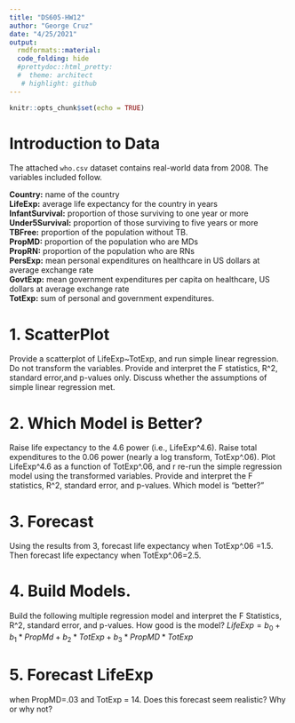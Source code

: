 ```yaml
---
title: "DS605-HW12"
author: "George Cruz"
date: "4/25/2021"
output: 
  rmdformats::material:
  code_folding: hide
  #prettydoc::html_pretty:
  #  theme: architect
   # highlight: github
---
```


```r
knitr::opts_chunk$set(echo = TRUE)
```

# Introduction to Data 

The attached `who.csv` dataset contains real-world data from 2008. The variables included follow.

**Country:** name of the country\
**LifeExp:** average life expectancy for the country in years\
**InfantSurvival:** proportion of those surviving to one year or more\
**Under5Survival:** proportion of those surviving to five years or more\
**TBFree:** proportion of the population without TB.\
**PropMD:** proportion of the population who are MDs\
**PropRN:** proportion of the population who are RNs\
**PersExp:** mean personal expenditures on healthcare in US dollars at average exchange rate\
**GovtExp:** mean government expenditures per capita on healthcare, US dollars at average exchange rate\
**TotExp:** sum of personal and government expenditures.\

# 1. ScatterPlot
Provide a scatterplot of LifeExp~TotExp, and run simple linear regression. Do not transform the variables. Provide and interpret the F statistics, R^2, standard error,and p-values only. Discuss whether the assumptions of simple linear regression met.


# 2. Which Model is Better? 
Raise life expectancy to the 4.6 power (i.e., LifeExp^4.6). Raise total expenditures to the 0.06 power (nearly a log transform, TotExp^.06). Plot LifeExp^4.6 as a function of TotExp^.06, and r re-run the simple regression model using the transformed variables. Provide and interpret the F statistics, R^2, standard error, and p-values. Which model is "better?"


# 3. Forecast 
Using the results from 3, forecast life expectancy when TotExp^.06 =1.5. Then forecast life expectancy when TotExp^.06=2.5.


# 4. Build Models.
Build the following multiple regression model and interpret the F Statistics, R^2, standard error, and p-values. How good is the model?
$LifeExp = b_0+b_1 * PropMd + b_2 * TotExp + b_3 * PropMD * TotExp$

# 5. Forecast LifeExp 
when PropMD=.03 and TotExp = 14. Does this forecast seem realistic? Why or why not?
